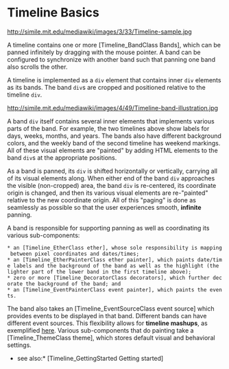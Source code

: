 = Timeline Basics =

http://simile.mit.edu/mediawiki/images/3/33/Timeline-sample.jpg

A timeline contains one or more [Timeline_BandClass Bands], which can be panned infinitely by dragging with the mouse pointer. A band can be configured to synchronize with another band such that panning one band also scrolls the other.

A timeline is implemented as a <tt>div</tt> element that contains inner <tt>div</tt> elements as its bands. The band <tt>div</tt>s are cropped and positioned relative to the timeline <tt>div</tt>.

http://simile.mit.edu/mediawiki/images/4/49/Timeline-band-illustration.jpg

A band <tt>div</tt> itself contains several inner elements that implements various parts of the band. For example, the two timelines above show labels for days, weeks, months, and years. The bands also have different background colors, and the weekly band of the second timeline has weekend markings. All of these visual elements are "painted" by adding HTML elements to the band <tt>div</tt>s at the appropriate positions.

As a band is panned, its <tt>div</tt> is shifted horizontally or vertically, carrying all of its visual elements along. When either end of the band <tt>div</tt> approaches the visible (non-cropped) area, the band <tt>div</tt> is re-centered, its coordinate origin is changed, and then its various visual elements are re-"painted" relative to the new coordinate origin. All of this "paging" is done as seamlessly as possible so that the user experiences smooth, '''infinite''' panning.

A band is responsible for supporting panning as well as coordinating its various sub-components:
 * an [Timeline_EtherClass ether], whose sole responsibility is mapping between pixel coordinates and dates/times;
 * an [Timeline_EtherPainterClass ether painter], which paints date/time labels and the background of the band as well as the highlight (the lighter part of the lower band in the first timeline above);
 * zero or more [Timeline_DecoratorClass decorators], which further decorate the background of the band; and
 * an [Timeline_EventPainterClass event painter], which paints the events.

The band also takes an [Timeline_EventSourceClass event source] which provides events to be displayed in that band. Different bands can have different event sources. This flexibility allows for '''timeline mashups''', as exemplified [http://simile.mit.edu/timeline/examples/religions/religions.html here]. Various sub-components that do painting take a [Timeline_ThemeClass theme], which stores default visual and behavioral settings.

*see also:* [Timeline_GettingStarted Getting started]
